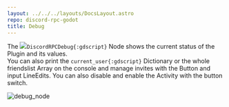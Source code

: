 ```yaml
---
layout: ../../../layouts/DocsLayout.astro
repo: discord-rpc-godot
title: Debug
---
```

The ![](https://raw.githubusercontent.com/vaporvee/discord-rpc-godot/main/project/addons/discord-rpc-gd/Debug.svg)`DiscordRPCDebug{:gdscript}` Node shows the current status of the Plugin and its values.<br/>
You can also print the `current_user{:gdscript}` Dictionary or the whole friendslist Array on the console and manage invites with the Button and input LineEdits. You can also disable and enable the Activity with the button switch.


![debug_node](https://github.com/vaporvee/discord-rpc-godot/assets/80621863/d0048066-ef68-4900-8e38-4638d2236d16)
